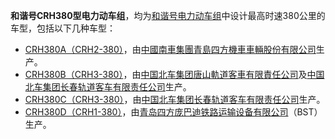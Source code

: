 {{noteTA
|1=zh-cn:千米;zh-tw:公里;zh-hk:公里;zh-sg:公里;zh-mo:公里; zh:公里;
|2=zh-cn:电力动车组; zh-tw:電聯車; zh-hk:電力動車組;
}}
'''和谐号CRH380型电力动车组'''，均为[[和谐号电力动车组|和谐号电力动车组]]中设计最高时速380公里的车型，包括以下几种车型：
* [[和谐号CRH380A型电力动车组|CRH380A（CRH2-380）]]，由[[南車青島四方機車車輛|中國南車集團青島四方機車車輛股份有限公司]]生产。
* [[和諧號CRH380B型電力動車組|CRH380B（CRH3-380）]]，由[[唐山軌道客車|中国北车集团唐山軌道客車有限責任公司]]及[[长春轨道客车|中国北车集团长春轨道客车有限责任公司]]生产。
* [[和諧號CRH380C型電力動車組|CRH380C（CRH3-380）]]，由[[长春轨道客车|中国北车集团长春轨道客车有限责任公司]]生产。
* [[和諧號CRH380D型電力動車組|CRH380D（CRH1-380）]]，由[[青岛四方庞巴迪铁路运输设备有限公司|青岛四方庞巴迪铁路运输设备有限公司]]（BST）生产。

{{disambig|Cat=中文非中文混合名稱消歧義}}